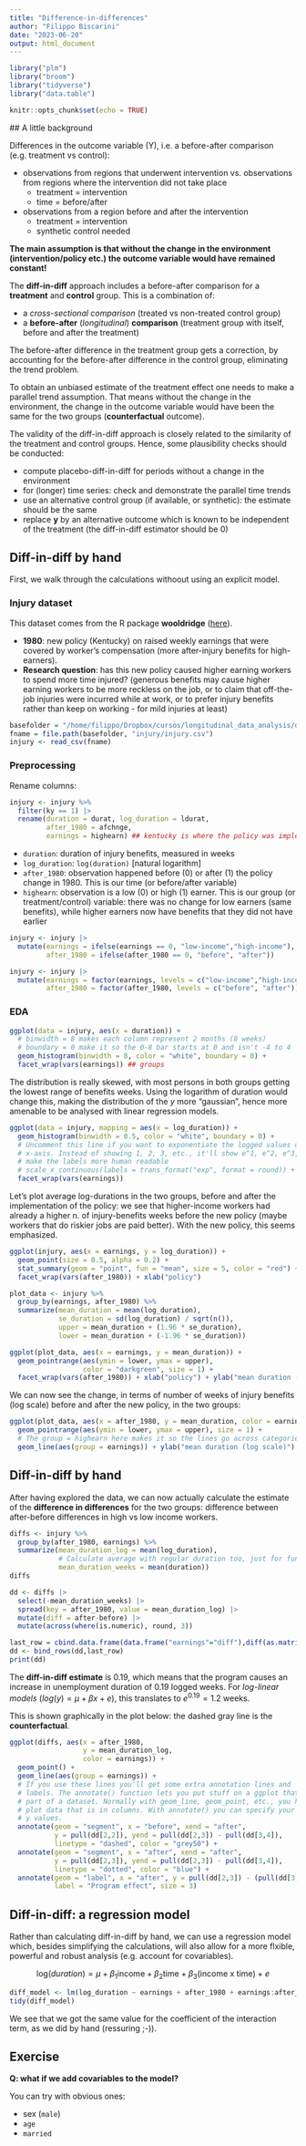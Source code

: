 ```yaml
---
title: "Difference-in-differences"
author: "Filippo Biscarini"
date: "2023-06-20"
output: html_document
---
```


```r
library("plm")
library("broom")
library("tidyverse")
library("data.table")

knitr::opts_chunk$set(echo = TRUE)
```

 ## A little background

Differences in the outcome variable (Y), i.e. a before-after comparison (e.g. treatment vs control):

- observations from regions that underwent intervention vs. observations from regions where the intervention did not take place
  - treatment = intervention
  - time = before/after
- observations from a region before and after the intervention
  - treatment = intervention
  - synthetic control needed

**The main assumption is that without the change in the environment (intervention/policy etc.) the outcome variable would have remained constant!**

The **diff-in-diff** approach includes a before-after comparison for a **treatment** and **control** group. 
This is a combination of:

- a *cross-sectional comparison* (treated vs non-treated control group)
- a **before-after** (*longitudinal*) **comparison** (treatment group with itself, before and after the treatment)

The before-after difference in the treatment group gets a correction, by accounting for the before-after difference in the control group, eliminating the trend problem. 

To obtain an unbiased estimate of the treatment effect one needs to make a parallel trend assumption. 
That means without the change in the environment, 
the change in the outcome variable would have been the same for the two groups (**counterfactual** outcome).

The validity of the diff-in-diff approach is closely related to the similarity of the treatment and control groups. 
Hence, some plausibility checks should be conducted:

- compute placebo-diff-in-diff for periods without a change in the environment
- for (longer) time series: check and demonstrate the parallel time trends
- use an alternative control group (if available, or synthetic): the estimate should be the same
- replace **y** by an alternative outcome which is known to be independent of the treatment (the diff-in-diff estimator should be 0)

## Diff-in-diff by hand

First, we walk through the calculations withoout using an explicit model.

### Injury dataset

This dataset comes from the R package **wooldridge** ([here](https://cran.r-project.org/web/packages/wooldridge/index.html)).

- **1980**: new policy (Kentucky) on raised weekly earnings that were covered by worker's compensation (more after-injury benefits for high-earners). 
- **Research question**: has this new policy caused higher earning workers to spend more time injured? (generous benefits may cause higher earning workers to be more reckless on the job, or to claim that off-the-job injuries were incurred while at work, or to prefer injury benefits rather than keep on working - for mild injuries at least)

```r
basefolder = "/home/filippo/Dropbox/cursos/longitudinal_data_analysis/data"
fname = file.path(basefolder, "injury/injury.csv")
injury <- read_csv(fname)
```

### Preprocessing

Rename columns:

```r
injury <- injury %>% 
  filter(ky == 1) |>
  rename(duration = durat, log_duration = ldurat,
         after_1980 = afchnge,
         earnings = highearn) ## kentucky is where the policy was implemented, other states are controls
```


- `duration`: duration of injury benefits, measured in weeks
- `log_duration`: `log(duration)` [natural logarithm]
- `after_1980`: observation happened before (0) or after (1) the policy change in 1980. This is our time (or before/after variable)
<!-- - `policy`: states that implemented (Kentucky, `1`) or not (other states, `0`) the policy on unemployment benefits -->
- `highearn`: observation is a low (0) or high (1) earner. This is our group (or treatment/control) variable: there was no change for low earners (same benefits), while higher earners now have benefits that they did not have earlier 

```r
injury <- injury |>
  mutate(earnings = ifelse(earnings == 0, "low-income","high-income"),
         after_1980 = ifelse(after_1980 == 0, "before", "after"))
```


```r
injury <- injury |>
  mutate(earnings = factor(earnings, levels = c("low-income","high-income")),
         after_1980 = factor(after_1980, levels = c("before", "after")))
```

### EDA

```r
ggplot(data = injury, aes(x = duration)) +
  # binwidth = 8 makes each column represent 2 months (8 weeks) 
  # boundary = 0 make it so the 0-8 bar starts at 0 and isn't -4 to 4
  geom_histogram(binwidth = 8, color = "white", boundary = 0) +
  facet_wrap(vars(earnings)) ## groups
```

The distribution is really skewed, with most persons in both groups getting the lowest range of benefits weeks.
Using the logarithm of duration would change this, making the distribution of the $y$ more "gaussian", hence more amenable
to be analysed with linear regression models.

```r
ggplot(data = injury, mapping = aes(x = log_duration)) +
  geom_histogram(binwidth = 0.5, color = "white", boundary = 0) + 
  # Uncomment this line if you want to exponentiate the logged values on the
  # x-axis. Instead of showing 1, 2, 3, etc., it'll show e^1, e^2, e^3, etc. and
  # make the labels more human readable
  # scale_x_continuous(labels = trans_format("exp", format = round)) +
  facet_wrap(vars(earnings))
```


Let's plot average log-durations in the two groups, before and after the implementation of the policy:
we see that higher-income workers had already a higher n. of injury-benefits weeks before the new policy 
(maybe workers that do riskier jobs are paid better).
With the new policy, this seems emphasized.

```r
ggplot(injury, aes(x = earnings, y = log_duration)) +
  geom_point(size = 0.5, alpha = 0.2) +
  stat_summary(geom = "point", fun = "mean", size = 5, color = "red") +
  facet_wrap(vars(after_1980)) + xlab("policy")
```

```r
plot_data <- injury %>% 
  group_by(earnings, after_1980) %>% 
  summarize(mean_duration = mean(log_duration),
            se_duration = sd(log_duration) / sqrt(n()),
            upper = mean_duration + (1.96 * se_duration),
            lower = mean_duration + (-1.96 * se_duration)) 
```

```r
ggplot(plot_data, aes(x = earnings, y = mean_duration)) +
  geom_pointrange(aes(ymin = lower, ymax = upper), 
                  color = "darkgreen", size = 1) +
  facet_wrap(vars(after_1980)) + xlab("policy") + ylab("mean duration (log scale)")
```

We can now see the change, in terms of number of weeks of injury benefits (log scale) before and after the new policy,
in the two groups:

```r
ggplot(plot_data, aes(x = after_1980, y = mean_duration, color = earnings)) +
  geom_pointrange(aes(ymin = lower, ymax = upper), size = 1) + 
  # The group = highearn here makes it so the lines go across categories
  geom_line(aes(group = earnings)) + ylab("mean duration (log scale)")
```

## Diff-in-diff by hand

After having explored the data, we can now actually calculate the estimate of the **difference in differences** for the two groups:
difference between after-before differences in high vs low income workers.

```r
diffs <- injury %>% 
  group_by(after_1980, earnings) %>% 
  summarize(mean_duration_log = mean(log_duration),
            # Calculate average with regular duration too, just for fun
            mean_duration_weeks = mean(duration))
diffs
```

```r
dd <- diffs |>
  select(-mean_duration_weeks) |>
  spread(key = after_1980, value = mean_duration_log) |>
  mutate(diff = after-before) |>
  mutate(across(where(is.numeric), round, 3))

last_row = cbind.data.frame(data.frame("earnings"="diff"),diff(as.matrix(dd[,-1])))
dd <- bind_rows(dd,last_row)
print(dd)
```

The **diff-in-diff estimate** is 0.19, which means that the program causes an increase in unemployment duration of 0.19 logged weeks.
For *log-linear models* ($log(y) = \mu + \beta x + e$), this translates to $e^{0.19}=1.2$ weeks.

This is shown graphically in the plot below: the dashed gray line is the **counterfactual**.

```r
ggplot(diffs, aes(x = after_1980, 
                  y = mean_duration_log, 
                  color = earnings)) + 
  geom_point() +
  geom_line(aes(group = earnings)) +
  # If you use these lines you'll get some extra annotation lines and
  # labels. The annotate() function lets you put stuff on a ggplot that's not
  # part of a dataset. Normally with geom_line, geom_point, etc., you have to
  # plot data that is in columns. With annotate() you can specify your own x and
  # y values.
  annotate(geom = "segment", x = "before", xend = "after",
           y = pull(dd[2,2]), yend = pull(dd[2,3]) - pull(dd[3,4]),
           linetype = "dashed", color = "grey50") +
  annotate(geom = "segment", x = "after", xend = "after",
           y = pull(dd[2,3]), yend = pull(dd[2,3]) - pull(dd[3,4]),
           linetype = "dotted", color = "blue") +
  annotate(geom = "label", x = "after", y = pull(dd[2,3]) - (pull(dd[3,4]) / 2), 
           label = "Program effect", size = 3)
```

## Diff-in-diff: a regression model

Rather than calculating diff-in-diff by hand, we can use a regression model which, besides simplifying the calculations,
will also allow for a more flxible, powerful and robust analysis (e.g. account for covariables).

$$
\text{log}(duration) = \mu + \beta_1 \text{income} + \beta_2 \text{time} + \beta_3 (\text{income x time}) + e 
$$

```r
diff_model <- lm(log_duration ~ earnings + after_1980 + earnings:after_1980, data = injury)
tidy(diff_model)
```

We see that we got the same value for the coefficient of the interaction term, as we did by hand (ressuring ;-)).

## Exercise

**Q: what if we add covariables to the model?**

You can try with obvious ones: 

- sex (`male`)
- `age`
- `married`




